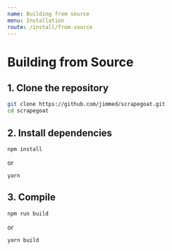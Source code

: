 ---
name: Building from source
menu: Installation
route: /install/from-source
---

# Building from Source

## 1. Clone the repository

```bash
git clone https://github.com/jimmed/scrapegoat.git
cd scrapegoat
```

## 2. Install dependencies

```bash
npm install
```

or

```
yarn
```

## 3. Compile

```bash
npm run build
```

or

```
yarn build
```
